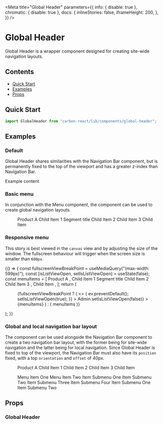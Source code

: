 
<Meta
  title="Global Header"
  parameters={{
    info: { disable: true },
    chromatic: { disable: true },
    docs: {
      inlineStories: false,
      iframeHeight: 200,
    },
  }}
/>

# Global Header

Global Header is a wrapper component designed for creating site-wide navigation layouts.

## Contents

- [Quick Start](#quick-start)
- [Examples](#examples)
- [Props](#props)

## Quick Start

```javascript
import GlobalHeader from "carbon-react/lib/components/global-header";
```

## Examples

### Default

Global Header shares similarities with the <LinkTo kind="Navigation Bar" story="default">Navigation Bar component</LinkTo>, but is permanently fixed to the top of the viewport and has a greater z-index than Navigation Bar.

<Canvas>
  <Story name="default">
    <GlobalHeader>Example content</GlobalHeader>
  </Story>
</Canvas>

### Basic menu

In conjunction with the <LinkTo kind="Menu" story="default">Menu component</LinkTo>, the component can be used to create global navigation layouts.

<Canvas>
  <Story name="basic menu">
    <GlobalHeader>
      <Menu menuType="black" display="flex" flex="1">
        <MenuItem flex="1" submenu="Product Switcher">
          <MenuItem>Product A</MenuItem>
        </MenuItem>
        <MenuItem flex="0 0 auto" submenu="Parent Menu 1">
          <MenuItem href="#">Child Item 1</MenuItem>
          <MenuSegmentTitle>Segment title</MenuSegmentTitle>
          <MenuItem href="#">Child Item 2</MenuItem>
          <MenuItem href="#">Child Item 3</MenuItem>
        </MenuItem>
        <MenuItem flex="0 0 auto" submenu="Parent Menu 2">
          <MenuItem>Child Item</MenuItem>
        </MenuItem>
      </Menu>
    </GlobalHeader>
  </Story>
</Canvas>

### Responsive menu

This story is best viewed in the `canvas` view and by adjusting the size of the window. The fullscreen behaviour will trigger when the screen size is smaller than `600px`.

<Canvas>
  <Story name="responsive menu">
    {() => {
      const fullscreenViewBreakPoint = useMediaQuery("(max-width: 599px)");
      const [isListViewOpen, setIsListViewOpen] = useState(false);
      const menuItems = [
        <MenuItem
          key="product-switcher"
          minWidth="160px"
          flex="1"
          submenu="Product Switcher"
        >
          <MenuItem>Product A</MenuItem>
        </MenuItem>,
        <MenuItem
          key="parent-menu-1"
          minWidth="145px"
          flex="0 0 auto"
          submenu="Parent Menu 1"
        >
          <MenuItem href="#">Child Item 1</MenuItem>
          <MenuSegmentTitle>Segment title</MenuSegmentTitle>
          <MenuItem href="#">Child Item 2</MenuItem>
          <MenuItem href="#">Child Item 3</MenuItem>
        </MenuItem>,
        <MenuItem
          key="parent-menu-2"
          minWidth="145px"
          flex="0 0 auto"
          submenu="Parent Menu 2"
        >
          <MenuItem>Child Item</MenuItem>
        </MenuItem>,
      ];
      return (
        <GlobalHeader>
          <Menu menuType="black" display="flex" flex="1">
            {fullscreenViewBreakPoint ? (
              <>
                <MenuItem
                  onClick={(ev) => {
                    ev.preventDefault();
                    setIsListViewOpen(true);
                  }}
                >
                  Admin
                </MenuItem>
                <MenuFullscreen
                  menuType="black"
                  isOpen={isListViewOpen}
                  onClose={() => setIsListViewOpen(false)}
                >
                  {menuItems}
                </MenuFullscreen>
              </>
            ) : (
              menuItems
            )}
          </Menu>
        </GlobalHeader>
      );
    }}
  </Story>
</Canvas>

### Global and local navigation bar layout

The component can be used alongside the <LinkTo kind='Navigation Bar' story="default">Navigation Bar component</LinkTo> to create a two navigation bar layout, with the former being for site-wide navigation and the latter being for local navigation. Since Global Header is fixed to top of the viewport, the Navigation Bar must also have its `position` fixed, with a top `orientation` and `offset` of 40px.

<Canvas>
  <Story
    name="global and local navigation bar layout"
    parameters={{ docs: { inlineStories: false, iframeHeight: 250 } }}
  >
    <GlobalHeader>
      <Menu menuType="black" display="flex" flex="1">
        <MenuItem flex="1" submenu="Product Switcher">
          <MenuItem href="#">Product A</MenuItem>
        </MenuItem>
        <MenuItem flex="0 0 auto" submenu="Parent Menu 1">
          <MenuItem href="#">Child Item 1</MenuItem>
          <MenuItem href="#">Child Item 2</MenuItem>
          <MenuItem href="#">Child Item 3</MenuItem>
        </MenuItem>
        <MenuItem flex="0 0 auto" submenu="Parent Menu 2">
          <MenuItem>Child Item</MenuItem>
        </MenuItem>
      </Menu>
    </GlobalHeader>
    <NavigationBar position="fixed" orientation="top" offset="40px">
      <Menu display="flex" flex="1">
        <MenuItem flex="1">Menu Item One</MenuItem>
        <MenuItem flex="0 0 auto" href="#">
          Menu Item Two
        </MenuItem>
        <MenuItem flex="0 0 auto" submenu="Menu Item Three">
          <MenuItem href="#">Item Submenu One</MenuItem>
          <MenuItem href="#">Item Submenu Two</MenuItem>
          <MenuDivider />
          <MenuItem icon="settings" href="#">
            Item Submenu Three
          </MenuItem>
          <MenuItem href="#">Item Submenu Four</MenuItem>
        </MenuItem>
        <MenuItem flex="0 0 auto" submenu="Menu Item Four">
          <MenuItem href="#">Item Submenu One</MenuItem>
          <MenuItem href="#">Item Submenu Two</MenuItem>
        </MenuItem>
      </Menu>
    </NavigationBar>
  </Story>
</Canvas>

## Props

### Global Header

<StyledSystemProps of={GlobalHeader} noHeader padding flexBox />
